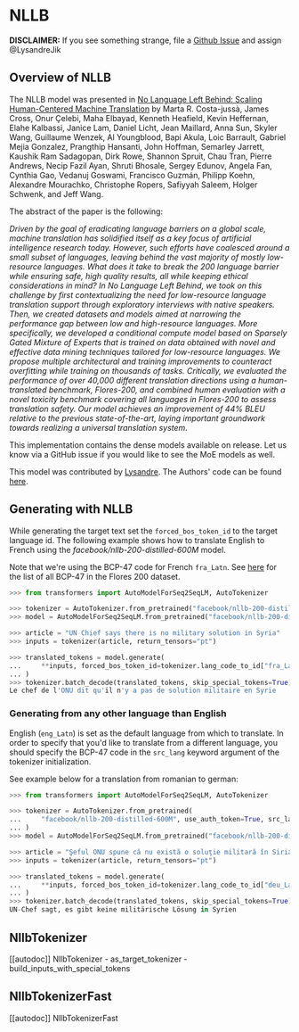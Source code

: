 <!--Copyright 2020 The HuggingFace Team. All rights reserved.

Licensed under the Apache License, Version 2.0 (the "License"); you may not use this file except in compliance with
the License. You may obtain a copy of the License at

http://www.apache.org/licenses/LICENSE-2.0

Unless required by applicable law or agreed to in writing, software distributed under the License is distributed on
an "AS IS" BASIS, WITHOUT WARRANTIES OR CONDITIONS OF ANY KIND, either express or implied. See the License for the
specific language governing permissions and limitations under the License.
-->

# NLLB

**DISCLAIMER:** If you see something strange, file a [Github Issue](https://github.com/huggingface/transformers/issues/new?assignees=&labels=bug&template=bug-report.yml) and assign
@LysandreJik

## Overview of NLLB

The NLLB model was presented in [No Language Left Behind: Scaling Human-Centered Machine Translation](https://arxiv.org/abs/2207.04672) by Marta R. Costa-jussà, James Cross, Onur Çelebi,
Maha Elbayad, Kenneth Heafield, Kevin Heffernan, Elahe Kalbassi, Janice Lam, Daniel Licht, Jean Maillard, Anna Sun, Skyler Wang, Guillaume Wenzek, Al Youngblood, Bapi Akula,
Loic Barrault, Gabriel Mejia Gonzalez, Prangthip Hansanti, John Hoffman, Semarley Jarrett, Kaushik Ram Sadagopan, Dirk Rowe, Shannon Spruit, Chau Tran, Pierre Andrews,
Necip Fazil Ayan, Shruti Bhosale, Sergey Edunov, Angela Fan, Cynthia Gao, Vedanuj Goswami, Francisco Guzmán, Philipp Koehn, Alexandre Mourachko, Christophe Ropers,
Safiyyah Saleem, Holger Schwenk, and Jeff Wang.

The abstract of the paper is the following:

*Driven by the goal of eradicating language barriers on a global scale, machine translation has solidified itself as a key focus of artificial intelligence research today.
However, such efforts have coalesced around a small subset of languages, leaving behind the vast majority of mostly low-resource languages. What does it take to break the
200 language barrier while ensuring safe, high quality results, all while keeping ethical considerations in mind? In No Language Left Behind, we took on this challenge by
first contextualizing the need for low-resource language translation support through exploratory interviews with native speakers. Then, we created datasets and models aimed
at narrowing the performance gap between low and high-resource languages. More specifically, we developed a conditional compute model based on Sparsely Gated Mixture of
Experts that is trained on data obtained with novel and effective data mining techniques tailored for low-resource languages. We propose multiple architectural and training
improvements to counteract overfitting while training on thousands of tasks. Critically, we evaluated the performance of over 40,000 different translation directions using
a human-translated benchmark, Flores-200, and combined human evaluation with a novel toxicity benchmark covering all languages in Flores-200 to assess translation safety.
Our model achieves an improvement of 44% BLEU relative to the previous state-of-the-art, laying important groundwork towards realizing a universal translation system.*

This implementation contains the dense models available on release. Let us know via a GitHub issue if you would like to see the MoE models as well.

This model was contributed by [Lysandre](https://huggingface.co/lysandre). The Authors' code can be found [here](https://github.com/facebookresearch/fairseq/tree/nllb).

## Generating with NLLB

While generating the target text set the `forced_bos_token_id` to the target language id. The following
example shows how to translate English to French using the *facebook/nllb-200-distilled-600M* model.

Note that we're using the BCP-47 code for French `fra_Latn`. See [here](https://github.com/facebookresearch/flores/blob/main/flores200/README.md#languages-in-flores-200)
for the list of all BCP-47 in the Flores 200 dataset.

```python
>>> from transformers import AutoModelForSeq2SeqLM, AutoTokenizer

>>> tokenizer = AutoTokenizer.from_pretrained("facebook/nllb-200-distilled-600M")
>>> model = AutoModelForSeq2SeqLM.from_pretrained("facebook/nllb-200-distilled-600M")

>>> article = "UN Chief says there is no military solution in Syria"
>>> inputs = tokenizer(article, return_tensors="pt")

>>> translated_tokens = model.generate(
...     **inputs, forced_bos_token_id=tokenizer.lang_code_to_id["fra_Latn"], max_length=30
... )
>>> tokenizer.batch_decode(translated_tokens, skip_special_tokens=True)[0]
Le chef de l'ONU dit qu'il n'y a pas de solution militaire en Syrie
```

### Generating from any other language than English

English (`eng_Latn`) is set as the default language from which to translate. In order to specify that you'd like to translate from a different language,
you should specify the BCP-47 code in the `src_lang` keyword argument of the tokenizer initialization.

See example below for a translation from romanian to german:

```py
>>> from transformers import AutoModelForSeq2SeqLM, AutoTokenizer

>>> tokenizer = AutoTokenizer.from_pretrained(
...     "facebook/nllb-200-distilled-600M", use_auth_token=True, src_lang="ron_Latn"
... )
>>> model = AutoModelForSeq2SeqLM.from_pretrained("facebook/nllb-200-distilled-600M", use_auth_token=True)

>>> article = "Şeful ONU spune că nu există o soluţie militară în Siria"
>>> inputs = tokenizer(article, return_tensors="pt")

>>> translated_tokens = model.generate(
...     **inputs, forced_bos_token_id=tokenizer.lang_code_to_id["deu_Latn"], max_length=30
... )
>>> tokenizer.batch_decode(translated_tokens, skip_special_tokens=True)[0]
UN-Chef sagt, es gibt keine militärische Lösung in Syrien
```

## NllbTokenizer

[[autodoc]] NllbTokenizer
    - as_target_tokenizer
    - build_inputs_with_special_tokens

## NllbTokenizerFast

[[autodoc]] NllbTokenizerFast
